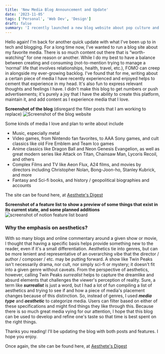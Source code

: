```yaml
---
title: 'New Media Blog Announcement and Update'
date: '2023-11-05'
tags: ['Personal', 'Web Dev', 'Design']
draft: false
summary: 'I recently launched a new blog website about pop culture and media. The site focuses on aesthetics and allowed me to make custom designs and have a steady project to add features and content to over time. '
---
```


Hello again! I'm back for another quick update with what I've been up to in tech and blogging. For a long time now, I've wanted to run a blog site about my favorite media. There is so much content out there that is “worth-watching” for one reason or another. While I do my best to have a balance between creating and consuming (not-to-mention trying to manage a ‘normal' life that involves relationships, health, travel, etc.), FOMO can creep in alongside my ever-growing backlog. I've found that for me, writing about a certain piece of media I have recently experienced and enjoyed helps to cement that experience in my head. It's also fun to express relevant thoughts and feelings I have. I didn't make this blog to get numbers or push advertisements; it's purely a joy that I have the ability to create this platform, maintain it, and add content as I experience media that I love.

**Screenshot of the blog** (disregard the filler posts that I am working to replace)
![Screenshot of the blog website](https://drive.google.com/uc?id=1WpkeAuJXCXk2pZunrFqps8bl0Vv3U0pZ)

Some kinds of media I love and plan to write about include

- Music, especially metal
- Video games, from Nintendo fan favorites, to AAA Sony games, and cult classics like old Fire Emblem and Team Ico games
- Anime classics like Dragon Ball and Neon Genesis Evangelion, as well as great modern series like Attack on Titan, Chainsaw Man, Lycoris Recoil, and others
- Complex Films and TV like Aeon Flux, A24 films, and movies by directors including Christopher Nolan, Bong-Joon-ho, Stanley Kubrick, and more
- Fantasy and Sci-fi books, and history / geopolitical biographies and accounts

The site can be found here, at [Aesthete's Digest](http://aesthetesdigest.com)

**Screenshot of a feature list to show a preview of some things that exist in its current state, and some planned additions**
![screenshot of notion feature list board](https://drive.google.com/uc?id=1Gya-ra0mYL2ZRu0j-2lc9FzrkUlrDbX2)

### Why the emphasis on aesthetics?

With so many blogs and online commentary around a given show or movie, I thought that having a specific basis helps provide something new to the reader, even if it's a small differentiation. Aesthetics tie into genres, but can be more lenient and representative of an overarching vibe that the director / author / composer / etc. may be putting forward. A show like Twin Peaks isn't necessarily drama, nor cult, nor simply sci-fi or mystery; it doesn't fit into a given genre without caveats. From the perspective of aesthetics, however, calling Twin Peaks _surrealist_ helps to capture the dreamlike and absurd elements that challenges the viewer's perception of reality. Sure, a term like **_surrealist_** is just a word, but I had a lot of fun compiling a list of aesthetics and trying to see if and how a piece of media's placement changes because of this distinction. So, instead of genres, I used **_media type_** and **_aesthetic_** to categorize media. Users can filter based on either of these specifications and might find things they like through this. Because there is so much great media vying for our attention, I hope that this blog can be used to develop and refine one's taste so that time is best spent on the right things.

Thanks you reading! I'll be updating the blog with both posts and features. I hope you enjoy.

Once again, the site can be found here, at [Aesthete's Digest](http://aesthetesdigest.com)

